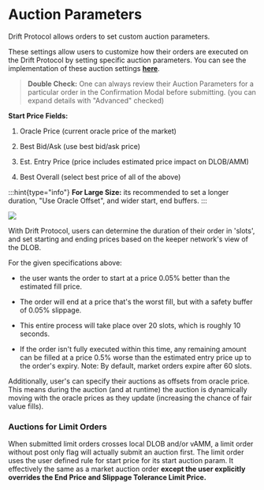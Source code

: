 # Auction Parameters

Drift Protocol allows orders to set custom auction parameters.

These settings allow users to customize how their orders are executed on the Drift Protocol by setting specific auction parameters. You can see the implementation of these auction settings [**here**](https://github.com/drift-labs/drift-common/blob/master/common-ts/src/common-ui-utils/commonUiUtils.ts#L374).

> **Double Check:** One can always review their Auction Parameters for a particular order in the Confirmation Modal before submitting.
(you can expand details with "Advanced" checked)


**Start Price Fields:**

1.  Oracle Price (current oracle price of the market)

2.  Best Bid/Ask (use best bid/ask price)

3.  Est. Entry Price (price includes estimated price impact on DLOB/AMM)

4.  Best Overall (select best price of all of the above)

:::hint{type="info"}
**For Large Size:** its recommended to set a longer duration, "Use Oracle Offset", and wider start, end buffers.
:::

![](public/assets/hP5UraVYsWUZWP2ntEZI1_screen-shot-2023-11-03-at-71615-am.png)

With Drift Protocol, users can determine the duration of their order in 'slots', and set starting and ending prices based on the keeper network's view of the DLOB.

For the given specifications above:

-   the user wants the order to start at a price 0.05% better than the estimated fill price.

-   The order will end at a price that's the worst fill, but with a safety buffer of 0.05% slippage.

-   This entire process will take place over 20 slots, which is roughly 10 seconds.

-   If the order isn't fully executed within this time, any remaining amount can be filled at a price 0.5% worse than the estimated entry price up to the order's expiry. Note: By default, market orders expire after 60 slots.

Additionally, user's can specify their auctions as offsets from oracle price. This means during the auction (and at runtime) the auction is dynamically moving with the oracle prices as they update (increasing the chance of fair value fills).

### Auctions for Limit Orders

When submitted limit orders crosses local DLOB and/or vAMM, a limit order without post only flag will actually submit an auction first. The limit order uses the user defined rule for start price for its start auction param. It effectively the same as a market auction order **except the user explicitly overrides the End Price and Slippage Tolerance Limit Price.**
